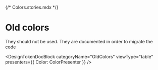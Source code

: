 {/* Colors.stories.mdx */}


<Meta title="Tokens/Colors/OldColors" />

# Old colors
They should not be used.
They are documented in order to migrate the code

<DesignTokenDocBlock
  categoryName="OldColors"
  viewType="table"
  presenters={{ Color: ColorPresenter }}
/>